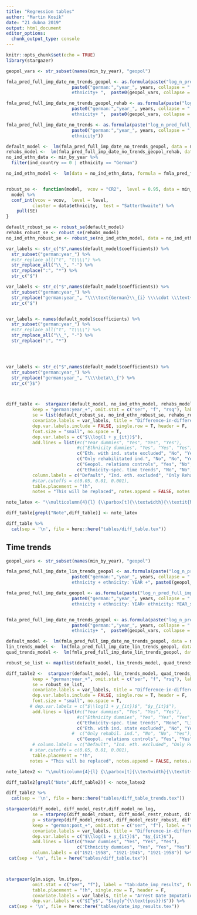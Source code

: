 ```yaml
---
title: "Regression tables"
author: "Martin Kosík"
date: "21 dubna 2019"
output: html_document
editor_options: 
  chunk_output_type: console
---
```


```r
knitr::opts_chunk$set(echo = TRUE)
library(stargazer)
```

```r
geopol_vars <- str_subset(names(min_by_year), "geopol")

fmla_pred_full_imp_date_no_trends_geopol <- as.formula(paste("log_n_pred_full_imp_date ~ ", 
                         paste0("german:","year_", years, collapse = " + "),  "+ as.factor(YEAR) +
                         ethnicity+ ",  paste0(geopol_vars, collapse = " + ")))

fmla_pred_full_imp_date_no_trends_geopol_rehab <- as.formula(paste("log_n_pred_full_imp_date_rehab ~ ", 
                         paste0("german:","year_", years, collapse = " + "),  "+ as.factor(YEAR) +
                         ethnicity+ ",  paste0(geopol_vars, collapse = " + ")))

fmla_pred_full_imp_date_no_trends <- as.formula(paste("log_n_pred_full_imp_date ~ ", 
                         paste0("german:","year_", years, collapse = " + "),  "+ as.factor(YEAR) +
                         ethnicity"))
```


```r
default_model <-  lm(fmla_pred_full_imp_date_no_trends_geopol, data = min_by_year)
rehabs_model <-  lm(fmla_pred_full_imp_date_no_trends_geopol_rehab, data = min_by_year)
no_ind_ethn_data <- min_by_year %>% 
  filter(ind_country == 0 | ethnicity == "German") 

no_ind_ethn_model <-  lm(data = no_ind_ethn_data, formula = fmla_pred_full_imp_date_no_trends)


robust_se <-  function(model,  vcov = "CR2",  level = 0.95, data = min_by_year){
  model %>% 
  conf_int(vcov = vcov,  level = level,
          cluster = data$ethnicity,  test = "Satterthwaite") %>% 
    pull(SE)
}

default_robust_se <- robust_se(default_model)
rehabs_robust_se <- robust_se(rehabs_model)
no_ind_ethn_robust_se <- robust_se(no_ind_ethn_model, data = no_ind_ethn_data)


```


```r
var_labels <- str_c("$",names(default_model$coefficients)) %>% 
  str_subset("german:year_") %>% 
  #str_replace_all("t", "t\\\\") %>% 
  str_replace_all("\\_", "-") %>% 
  str_replace(":", "*") %>% 
  str_c("$")

var_labels <- str_c("$",names(default_model$coefficients)) %>% 
  str_subset("german:year_") %>% 
  str_replace("german:year_", "\\\\text{German}\\_{i} \\\\cdot \\\text{Year}\\_{t}^") %>% 
  str_c("$")


var_labels <- names(default_model$coefficients) %>% 
  str_subset("german:year_") %>% 
  #str_replace_all("t", "t\\\\") %>% 
  str_replace_all("\\_", "-") %>% 
  str_replace(":", "*")




var_labels <- str_c("$",names(default_model$coefficients)) %>% 
  str_subset("german:year_") %>% 
  str_replace("german:year_", "\\\\beta\\_{") %>% 
  str_c("}$")



diff_table <-  stargazer(default_model, no_ind_ethn_model, rehabs_model, 
          keep = "german:year_+", omit.stat = c("ser", "f", "rsq"), label = "dif_table",
          se = list(default_robust_se, no_ind_ethn_robust_se, rehabs_robust_se), 
          covariate.labels = var_labels, title = "Difference-in-differences results",
          dep.var.labels.include = FALSE, single.row = T, header = F,
          font.size = "small", no.space = T, 
          dep.var.labels = c("$\\log(1 + y_{it})$"), 
          add.lines = list(#c("Year dummies", "Yes", "Yes", "Yes"),
                           #c("Ethnicity dummies", "Yes", "Yes", "Yes"),
                           c("Eth. with ind. state excluded", "No", "Yes", "No"),
                           c("Only rehabilitated ind.", "No", "No", "Yes"), 
                           c("Geopol. relations controls", "Yes", "No", "Yes"),
                           c("Ethnicity-spec. time trends", "No", "No", "No")),
          column.labels = c("Default", "Ind. eth. excluded", "Only Rehabs"),
          #star.cutoffs = c(0.05, 0.01, 0.001),
          table.placement = "!h",
          notes = "This will be replaced", notes.append = FALSE, notes.align = "l")

note_latex <- "\\multicolumn{4}{l} {\\parbox[t]{\\textwidth}{\\textit{Notes:} Cluster-robust standard errors are in the parentheses. The coefficients from model (1) are plotted in the figure \\ref{fig:did_effets}, from model (2) in the figure \\ref{fig:did_effets_no_ind_countries}, and from model (3) in the figure \\ref{fig:did_effects_rehabs}. For additional information, refer to the notes of the respective figures. $^{*}$p$<$0.1; $^{**}$p$<$0.05; $^{***}$p$<$0.01}}"

diff_table[grepl("Note",diff_table)] <- note_latex

diff_table %>% 
  cat(sep = '\n', file = here::here("tables/diff_table.tex"))
```


## Time trends 
```r
geopol_vars <- str_subset(names(min_by_year), "geopol")

fmla_pred_full_imp_date_lin_trends_geopol <- as.formula(paste("log_n_pred_full_imp_date ~ ", 
                         paste0("german:","year_", years, collapse = " + "),  "+ as.factor(YEAR) +
                         ethnicity + ethnicity: YEAR +", paste0(geopol_vars, collapse = " + ")))

fmla_pred_full_imp_date_geopol <- as.formula(paste("log_n_pred_full_imp_date ~ ", 
                         paste0("german:","year_", years, collapse = " + "),  "+ as.factor(YEAR) +
                         ethnicity + ethnicity: YEAR+ ethnicity: YEAR_sq + ",  paste0(geopol_vars, collapse = " + ")))


fmla_pred_full_imp_date_no_trends_geopol <- as.formula(paste("log_n_pred_full_imp_date ~ ", 
                         paste0("german:","year_", years, collapse = " + "),  "+ as.factor(YEAR) +
                         ethnicity+ ",  paste0(geopol_vars, collapse = " + ")))
```


```r
default_model <-  lm(fmla_pred_full_imp_date_no_trends_geopol, data = min_by_year)
lin_trends_model <-  lm(fmla_pred_full_imp_date_lin_trends_geopol, data = min_by_year)
quad_trends_model <-  lm(fmla_pred_full_imp_date_lin_trends_geopol, data = min_by_year)

robust_se_list <- map(list(default_model, lin_trends_model, quad_trends_model), robust_se)

```

```r
diff_table2 <-  stargazer(default_model, lin_trends_model, quad_trends_model, 
          keep = "german:year_+", omit.stat = c("ser", "f", "rsq"), label = "dif_table_trends",
          se = robust_se_list, 
          covariate.labels = var_labels, title = "Difference-in-differences results - Ethnicity-specific time trends",
          dep.var.labels.include = FALSE, single.row = T, header = F,
          font.size = "small", no.space = T, 
         # dep.var.labels = c("$\\log(1 + y_{it})$", "$y_{it}$"), 
          add.lines = list(#c("Year dummies", "Yes", "Yes", "Yes"),
                           #c("Ethnicity dummies", "Yes", "Yes", "Yes"),
                           c("Ethnicity-spec. time trends", "None", "Linear", "Quadratic"),
                           c("Eth. with ind. state excluded", "No", "Yes", "No"),
                         #  c("Only rehabil. ind.", "No", "No", "Yes"), 
                           c("Geopol. relations controls", "Yes", "Yes", "Yes")),
          # column.labels = c("Default", "Ind. eth. excluded", "Only Rehabs"),
         # star.cutoffs = c(0.05, 0.01, 0.001),
          table.placement = "!h", 
         notes = "This will be replaced", notes.append = FALSE, notes.align = "l")

note_latex2 <- "\\multicolumn{4}{l} {\\parbox[t]{\\textwidth}{\\textit{Notes:} Cluster-robust standard errors are in the parentheses. The coefficients from these models are plotted in the figure \\ref{fig:did_robustness_time_trends}. For additional information, refer to the notes of the figures \\ref{fig:did_robustness_time_trends}. $^{*}$p$<$0.1; $^{**}$p$<$0.05; $^{***}$p$<$0.01}}"

diff_table2[grepl("Note",diff_table2)] <- note_latex2

diff_table2 %>% 
  cat(sep = '\n', file = here::here("tables/diff_table_trends.tex"))
```



```r
stargazer(diff_model, diff_model_restr,diff_model_no_log,
          se = starprep(diff_model_robust, diff_model_restr_robust, diff_model_no_log_robust),
          p = starprep(diff_model_robust, diff_model_restr_robust, diff_model_no_log_robust, stat = "p.value"),
          keep = "german:post_+", omit.stat = c("ser", "f"), label = "dif_table",
          covariate.labels = var_labels, title = "Difference-in-differences results",
          dep.var.labels = c("$\\log(1 + y_{it})$", "$y_{it}$"), 
          add.lines = list(c("Year dummies", "Yes", "Yes", "Yes"),
                           c("Ethnicity dummies", "Yes", "Yes", "Yes")),
          column.labels = c("1921-1958", "1921-1945", "1921-1958")) %>% 
 cat(sep = '\n', file = here("tables/diff_table.tex"))



stargazer(glm.sign, lm.ifpos, 
          omit.stat = c("ser", "f"), label = "tab:date_imp_results", font.size = "small", no.space = T, 
          table.placement = "!h", single.row = T, header = F,
          covariate.labels = var_labels, title = "Arrest Date Imputation - Model Results",
          dep.var.labels = c("$I^y$", "$log(y^{\\text{pos}})$")) %>% 
 cat(sep = '\n', file = here::here("tables/date_imp_results.tex"))

```
